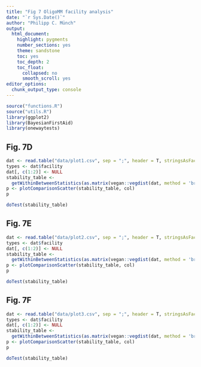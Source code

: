```yaml
---
title: "Fig 7 OligoMM facility analysis"
date: "`r Sys.Date()`"
author: "Philipp C. Münch"
output:
  html_document:
    highlight: pygments
    number_sections: yes
    theme: sandstone
    toc: yes
    toc_depth: 2
    toc_float:
      collapsed: no
      smooth_scroll: yes
editor_options: 
  chunk_output_type: console
---
```


```r
source("functions.R")
source("utils.R")
library(ggplot2)
library(BayesianFirstAid)
library(onewaytests)
```

## Fig. 7D 

```r
dat <- read.table("data/plot1.csv", sep = ";", header = T, stringsAsFactors = F)
types <- dat$facility
dat[, c(1:2)] <- NULL
stability_table <-
  getWithinBetweenStatistics(as.matrix(vegan::vegdist(dat, method = 'bray')), types)
p <- plotComparisonScatter(stability_table, col)
p

doTest(stability_table)
```

## Fig. 7E

```r
dat <- read.table("data/plot2.csv", sep = ";", header = T, stringsAsFactors = F)
types <- dat$facility
dat[, c(1:2)] <- NULL
stability_table <-
  getWithinBetweenStatistics(as.matrix(vegan::vegdist(dat, method = 'bray')), types)
p <- plotComparisonScatter(stability_table, col)
p

doTest(stability_table)
```

## Fig. 7F

```r
dat <- read.table("data/plot3.csv", sep = ";", header = T, stringsAsFactors = F)
types <- dat$facility
dat[, c(1:2)] <- NULL
stability_table <-
  getWithinBetweenStatistics(as.matrix(vegan::vegdist(dat, method = 'bray')), types)
p <- plotComparisonScatter(stability_table, col)
p

doTest(stability_table)
```
